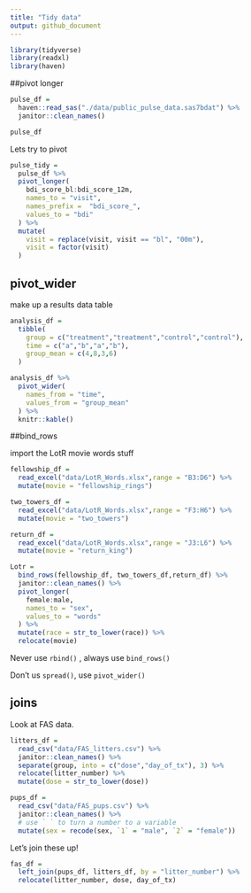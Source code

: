 ```yaml
---
title: "Tidy data"
output: github_document
---
```



```r
library(tidyverse)
library(readxl)
library(haven)
```

##pivot longer

```r
pulse_df = 
  haven::read_sas("./data/public_pulse_data.sas7bdat") %>% 
  janitor::clean_names()

pulse_df
```

Lets try to pivot

```r
pulse_tidy = 
  pulse_df %>% 
  pivot_longer(
    bdi_score_bl:bdi_score_12m,
    names_to = "visit",
    names_prefix =  "bdi_score_",
    values_to = "bdi"
  ) %>% 
  mutate(
    visit = replace(visit, visit == "bl", "00m"),
    visit = factor(visit)
  )
```


## pivot_wider

make up a results data table

```r
analysis_df = 
  tibble(
    group = c("treatment","treatment","control","control"),
    time = c("a","b","a","b"),
    group_mean = c(4,8,3,6)
  )

analysis_df %>% 
  pivot_wider(
    names_from = "time",
    values_from = "group_mean"
  ) %>% 
  knitr::kable()
```


##bind_rows

import the LotR movie words stuff

```r
fellowship_df = 
  read_excel("data/LotR_Words.xlsx",range = "B3:D6") %>% 
  mutate(movie = "fellowship_rings")

two_towers_df = 
  read_excel("data/LotR_Words.xlsx",range = "F3:H6") %>% 
  mutate(movie = "two_towers")

return_df = 
  read_excel("data/LotR_Words.xlsx",range = "J3:L6") %>% 
  mutate(movie = "return_king")

Lotr = 
  bind_rows(fellowship_df, two_towers_df,return_df) %>% 
  janitor::clean_names() %>% 
  pivot_longer(
    female:male,
    names_to = "sex",
    values_to = "words"
  ) %>% 
  mutate(race = str_to_lower(race)) %>% 
  relocate(movie)
```

Never use `rbind()` , always use `bind_rows()`

Don't us `spread()`, use `pivot_wider()`

## joins

Look at FAS data.

```r
litters_df = 
  read_csv("data/FAS_litters.csv") %>% 
  janitor::clean_names() %>% 
  separate(group, into = c("dose","day_of_tx"), 3) %>% 
  relocate(litter_number) %>% 
  mutate(dose = str_to_lower(dose))

pups_df = 
  read_csv("data/FAS_pups.csv") %>% 
  janitor::clean_names() %>% 
  # use ` ` to turn a number to a variable
  mutate(sex = recode(sex, `1` = "male", `2` = "female"))

```

Let's join these up!

```r
fas_df =
  left_join(pups_df, litters_df, by = "litter_number") %>% 
  relocate(litter_number, dose, day_of_tx)
```

